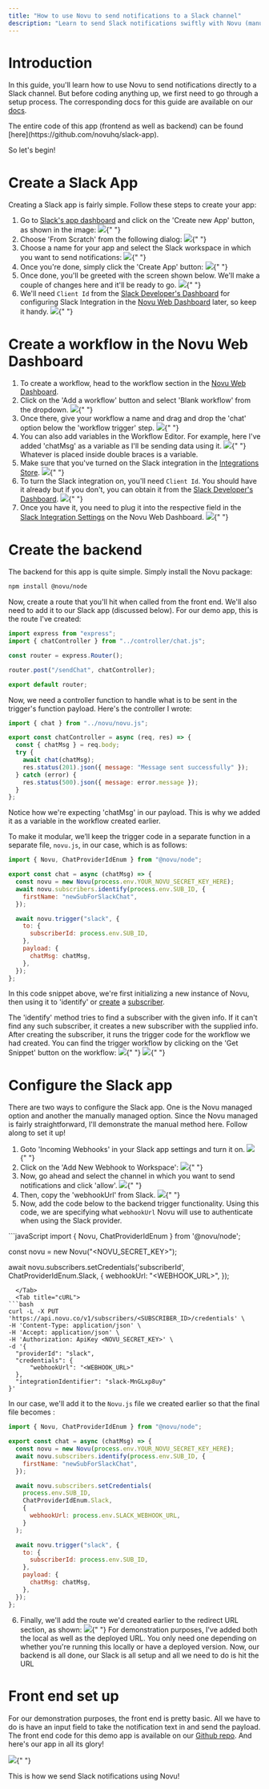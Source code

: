 ```yaml
---
title: "How to use Novu to send notifications to a Slack channel"
description: "Learn to send Slack notifications swiftly with Novu (manually managed)"
---
```


# Introduction

In this guide, you'll learn how to use Novu to send notifications directly to a Slack channel. But before coding anything up, we first need to go through a setup process.
The corresponding docs for this guide are available on our [docs](https://docs.novu.co/channels-and-providers/chat/slack).

<Note>
  The entire code of this app (frontend as well as backend) can be found
  [here](https://github.com/novuhq/slack-app).
</Note>

So let's begin!

# Create a Slack App

Creating a Slack app is fairly simple. Follow these steps to create your app:

1. Go to [Slack's app dashboard](https://api.slack.com/apps) and click on the 'Create new App' button, as shown in the image:
   <Frame caption="Create an app from Slack's app dashboard">
     <img src="/images/guides/slack-guide/create-app.png" />{" "}
   </Frame>
2. Choose 'From Scratch' from the following dialog:
   <Frame caption="Select 'From Scratch' in the following dialog">
     <img src="/images/guides/slack-guide/scratch.png" />{" "}
   </Frame>
3. Choose a name for your app and select the Slack workspace in which you want to send notifications:
   <Frame caption="Name your app and select the workspace">
     <img src="/images/guides/slack-guide/name.png" />{" "}
   </Frame>
4. Once you're done, simply click the 'Create App' button:
   <Frame caption="Click on the 'Create App' button">
     <img src="/images/guides/slack-guide/create.png" />{" "}
   </Frame>
5. Once done, you'll be greeted with the screen shown below. We'll make a couple of changes here and it'll be ready to go.
   <Frame caption="Slack greets you with this screen">
     <img src="/images/guides/slack-guide/welcome.png" />{" "}
   </Frame>
6. We'll need `Client Id` from the [Slack Developer's Dashboard](https://api.slack.com/apps) for configuring Slack Integration in the [Novu Web Dashboard](https://dashboard-v2.novu.coovu.coovu.co/integrations?utm_campaign=docs-guides-slack) later, so keep it handy.
   <Frame caption="Get 'Client Id' from the Slack developer's dashboard">
     <img src="/images/guides/slack-guide/client-id-Slack.png" />{" "}
   </Frame>

# Create a workflow in the Novu Web Dashboard

1. To create a workflow, head to the workflow section in the [Novu Web Dashboard](https://dashboard-v2.novu.co/workflows?utm_campaign=docs-guides-slack).
2. Click on the 'Add a workflow' button and select 'Blank workflow' from the dropdown.
   <Frame caption="Create a workflow from the Novu Web Dashboard">
     <img src="/images/guides/slack-guide/workflow.png" />{" "}
   </Frame>
3. Once there, give your workflow a name and drag and drop the 'chat' option below the 'workflow trigger' step.
   <Frame caption="Drag and drop the 'chat' option">
     <img src="/images/guides/slack-guide/drag.png" />{" "}
   </Frame>
4. You can also add variables in the Workflow Editor. For example, here I've added 'chatMsg' as a variable as I'll be sending data using it.
   <Frame caption="Configure the step as per your liking">
     <img src="/images/guides/slack-guide/variable.png" />{" "}
   </Frame>
   <Info>Whatever is placed inside double braces is a variable.</Info>
5. Make sure that you've turned on the Slack integration in the [Integrations Store](https://dashboard-v2.novu.co/integrations?utm_campaign=docs-guides-slack).
   <Frame caption="Make sure that Slack integration is set to active">
     <img src="/images/guides/slack-guide/integration.png" />{" "}
   </Frame>
6. To turn the Slack integration on, you'll need `Client Id`. You should have it already but if you don't, you can obtain it from the [Slack Developer's Dashboard](https://api.slack.com/apps).
   <Frame caption="Get 'Client Id' from the Slack developer's dashboard">
     <img src="/images/guides/slack-guide/client-id-Slack.png" />{" "}
   </Frame>
7. Once you have it, you need to plug it into the respective field in the [Slack Integration Settings](https://dashboard-v2.novu.co/integrations?utm_campaign=docs-guides-slack) on the Novu Web Dashboard.
   <Frame caption="Plug the 'Client Id' into the Slack Integration setting in Novu web dashboard">
     <img src="/images/guides/slack-guide/client-id-Novu.png" />{" "}
   </Frame>

# Create the backend

The backend for this app is quite simple. Simply install the Novu package:

```bash
npm install @novu/node

```

Now, create a route that you'll hit when called from the front end. We'll also need to add it to our Slack app (discussed below). For our demo app, this is the route I've created:

```jsx
import express from "express";
import { chatController } from "../controller/chat.js";

const router = express.Router();

router.post("/sendChat", chatController);

export default router;
```

Now, we need a controller function to handle what is to be sent in the trigger's function payload. Here's the controller I wrote:

```jsx
import { chat } from "../novu/novu.js";

export const chatController = async (req, res) => {
  const { chatMsg } = req.body;
  try {
    await chat(chatMsg);
    res.status(201).json({ message: "Message sent successfully" });
  } catch (error) {
    res.status(500).json({ message: error.message });
  }
};
```

<Info>
  Notice how we're expecting 'chatMsg' in our payload. This is why we added it
  as a variable in the workflow created earlier.
</Info>

To make it modular, we’ll keep the trigger code in a separate function in a separate file, `novu.js`, in our case, which is as follows:

```jsx
import { Novu, ChatProviderIdEnum } from "@novu/node";

export const chat = async (chatMsg) => {
  const novu = new Novu(process.env.YOUR_NOVU_SECRET_KEY_HERE);
  await novu.subscribers.identify(process.env.SUB_ID, {
    firstName: "newSubForSlackChat",
  });

  await novu.trigger("slack", {
    to: {
      subscriberId: process.env.SUB_ID,
    },
    payload: {
      chatMsg: chatMsg,
    },
  });
};
```

In this code snippet above, we're first initializing a new instance of Novu, then using it to 'identify' or [create](https://docs.novu.co/subscribers/subscribers#create-a-subscriber) a [subscriber](https://docs.novu.co/subscribers/subscribers).

<Info>
  The 'identify' method tries to find a subscriber with the given info. If it
  can't find any such subscriber, it creates a new subscriber with the supplied
  info.
</Info>
After creating the subscriber, it runs the trigger code for the workflow we had created.
You can find the trigger workflow by clicking on the 'Get Snippet' button on the
workflow:
<Frame caption="Click the 'Get Snippet' button to get trigger code">
  <img src="/images/guides/slack-guide/trigger.png" />{" "}
</Frame>
<Frame caption="Paste this trigger code in your backend">
  <img src="/images/guides/slack-guide/trigger-code.png" />{" "}
</Frame>

# Configure the Slack app

There are two ways to configure the Slack app. One is the Novu managed option and another the manually managed option.
Since the Novu managed is fairly straightforward, I'll demonstrate the manual method here. Follow along to set it up!

1. Goto 'Incoming Webhooks' in your Slack app settings and turn it on.
   <Frame caption="Turn on 'Incoming Webhooks' in your Slack app">
     <img src="/images/guides/slack-guide/on.png" />{" "}
   </Frame>
2. Click on the 'Add New Webhook to Workspace':
   <Frame caption="Click the 'Add New Webhook to Workspace' button">
     <img src="/images/guides/slack-guide/add.png" />{" "}
   </Frame>
3. Now, go ahead and select the channel in which you want to send notifications and click 'allow'.
   <Frame caption="Select the channel">
     <img src="/images/guides/slack-guide/install.png" />{" "}
   </Frame>
4. Then, copy the 'webhookUrl' from Slack.
   <Frame caption="Copy the webhookUrl from Slack">
     <img src="/images/guides/slack-guide/hook.png" />{" "}
   </Frame>
5. Now, add the code below to the backend trigger functionality. Using this code, we are specifying what `webhookUrl` Novu will use to authenticate when using the Slack provider.

<Tabs>
  <Tab title="Node.js">
```javaScript
import {
  Novu,
  ChatProviderIdEnum
} from '@novu/node';

const novu = new Novu("<NOVU_SECRET_KEY>");

await novu.subscribers.setCredentials('subscriberId', ChatProviderIdEnum.Slack, {
webhookUrl: "<WEBHOOK_URL>",
});

```
  </Tab>
  <Tab title="cURL">
```bash
curl -L -X PUT 'https://api.novu.co/v1/subscribers/<SUBSCRIBER_ID>/credentials' \
-H 'Content-Type: application/json' \
-H 'Accept: application/json' \
-H 'Authorization: ApiKey <NOVU_SECRET_KEY>' \
-d '{
  "providerId": "slack",
  "credentials": {
      "webhookUrl": "<WEBHOOK_URL>"
  },
  "integrationIdentifier": "slack-MnGLxp8uy"
}'
```

  </Tab>
</Tabs>

In our case, we'll add it to the `Novu.js` file we created earlier so that the final file becomes :

```jsx
import { Novu, ChatProviderIdEnum } from "@novu/node";

export const chat = async (chatMsg) => {
  const novu = new Novu(process.env.YOUR_NOVU_SECRET_KEY_HERE);
  await novu.subscribers.identify(process.env.SUB_ID, {
    firstName: "newSubForSlackChat",
  });

  await novu.subscribers.setCredentials(
    process.env.SUB_ID,
    ChatProviderIdEnum.Slack,
    {
      webhookUrl: process.env.SLACK_WEBHOOK_URL,
    }
  );

  await novu.trigger("slack", {
    to: {
      subscriberId: process.env.SUB_ID,
    },
    payload: {
      chatMsg: chatMsg,
    },
  });
};
```

6. Finally, we'll add the route we'd created earlier to the redirect URL section, as shown:
   <Frame caption="Add your endpoint to the redirect URL section on Slack">
     <img src="/images/guides/slack-guide/redirect.png" />{" "}
   </Frame>
   <Info>
     For demonstration purposes, I've added both the local as well as the
     deployed URL. You only need one depending on whether you're running this
     locally or have a deployed version.
   </Info>
   Now, our backend is all done, our Slack is all setup and all we need to do is
   hit the URL

# Front end set up

For our demonstration purposes, the front end is pretty basic. All we have to do is have an input field to take the notification text in and send the payload. The front end code for this demo app is available on our [Github repo](https://github.com/novuhq/slack-app/tree/main/frontend).
And here's our app in all its glory!

<Frame caption="Our app in action!">
  <img src="/images/guides/slack-guide/output.gif" />{" "}
</Frame>

This is how we send Slack notifications using Novu!
